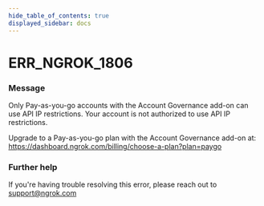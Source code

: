 ```yaml
---
hide_table_of_contents: true
displayed_sidebar: docs
---
```



# ERR_NGROK_1806

### Message

Only Pay-as-you-go accounts with the Account Governance add-on can use API IP restrictions.
Your account is not authorized to use API IP restrictions.

Upgrade to a Pay-as-you-go plan with the Account Governance add-on at: https://dashboard.ngrok.com/billing/choose-a-plan?plan=paygo

<ErrorDetails error="err_ngrok_1806" />

### Further help

If you're having trouble resolving this error, please reach out to [support@ngrok.com](mailto:support@ngrok.com?subject=Help%20with%20ERR_NGROK_1806)
